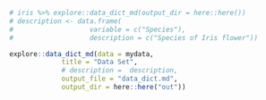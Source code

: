 
```r
# iris %>% explore::data_dict_md(output_dir = here::here())
# description <- data.frame(
#                   variable = c("Species"), 
#                   description = c("Species of Iris flower"))

explore::data_dict_md(data = mydata, 
             title = "Data Set", 
             # description =  description, 
             output_file = "data_dict.md",
             output_dir = here::here("out"))
```

